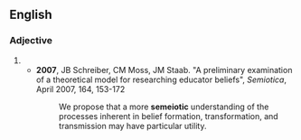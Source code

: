 ==English==

===Adjective===
{{wikipedia}}
{{en-adj}}

# {{alternative form of|semiotic|lang=en}}
#* '''2007''', JB Schreiber, CM Moss, JM Staab. "A preliminary examination of a theoretical model for researching educator beliefs", ''Semiotica'', April 2007, 164, 153-172
#*: We propose that a more '''semeiotic''' understanding of the processes inherent in belief formation, transformation, and transmission may have particular utility.